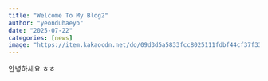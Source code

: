 ```yaml
---
title: "Welcome To My Blog2"
author: "yeonduhaeyo"
date: "2025-07-22"
categories: [news]
image: "https://item.kakaocdn.net/do/09d3d5a5833fcc8025111fdbf44cf37f339e41ce89b663315d96faecd7cfd11b"
---
```


안녕하세요 ㅎㅎ